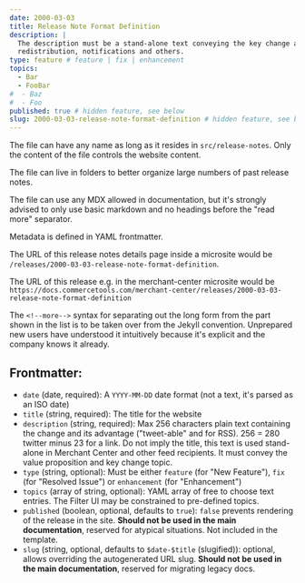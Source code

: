 ```yaml
---
date: 2000-03-03
title: Release Note Format Definition
description: |
  The description must be a stand-alone text conveying the key change and its advantages for external feed consumers,
  redistribution, notifications and others.
type: feature # feature | fix | enhancement
topics:
  - Bar
  - FooBar
#  - Baz
#  - Foo
published: true # hidden feature, see below
slug: 2000-03-03-release-note-format-definition # hidden feature, see below
---
```


The file can have any name as long as it resides in `src/release-notes`. Only the content of the file controls the website content.

The file can live in folders to better organize large numbers of past release notes.

The file can use any MDX allowed in documentation, but it's strongly advised to only use basic markdown and no headings before the "read more" separator.

Metadata is defined in YAML frontmatter.

The URL of this release notes details page inside a microsite would be `/releases/2000-03-03-release-note-format-definition`.

The URL of this release e.g. in the merchant-center microsite would be `https://docs.commercetools.com/merchant-center/releases/2000-03-03-release-note-format-definition`

<!--more-->

The `<!--more-->` syntax for separating out the long form from the part shown in the list is to be taken over from the Jekyll convention. Unprepared new users have understood it intuitively because it's explicit and the company knows it already.

## Frontmatter:
 * `date` (date, required): A `YYYY-MM-DD` date format (not a text, it's parsed as an ISO date)
 * `title` (string, required): The title for the website
 * `description` (string, required): Max 256 characters plain text containing the change and its advantage ("tweet-able" and for RSS).
    256 = 280 twitter minus 23 for a link. Do not imply the title, this text is used stand-alone in Merchant Center and other feed recipients. It must convey the value proposition and key change topic.
 * `type` (string, optional): Must be either `feature` (for "New Feature"), `fix` (for "Resolved Issue") or `enhancement` (for "Enhancement")
 * `topics` (array of string, optional): YAML array of free to choose text entries. The Filter UI may be constrained to pre-defined topics.
 * `published` (boolean, optional, defaults to `true`): `false` prevents rendering of the release in the site. **Should not be used in the main documentation**, reserved for atypical situations. Not included in the template.
 * `slug` (string, optional, defaults to `$date-$title` (slugified)): optional, allows overriding the autogenerated URL slug. **Should not be used in the main documentation**, reserved for migrating legacy docs.
